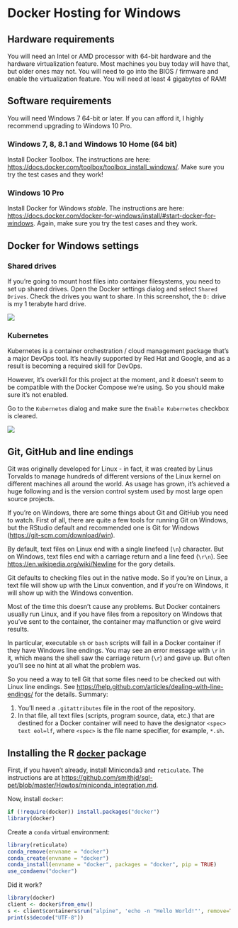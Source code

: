 # Docker Hosting for Windows

## Hardware requirements
You will need an Intel or AMD processor with 64-bit hardware and the hardware virtualization feature. Most machines you buy today will have that, but older ones may not. You will need to go into the BIOS / firmware and enable the virtualization feature. You will need at least 4 gigabytes of RAM!

## Software requirements
You will need Windows 7 64-bit or later. If you can afford it, I highly recommend upgrading to Windows 10 Pro.

### Windows 7, 8, 8.1 and Windows 10 Home (64 bit)
Install Docker Toolbox. The instructions are here: <https://docs.docker.com/toolbox/toolbox_install_windows/>. Make sure you try the test cases and they work!

### Windows 10 Pro
Install Docker for Windows *stable*. The instructions are here: <https://docs.docker.com/docker-for-windows/install/#start-docker-for-windows>. Again, make sure you try the test cases and they work.

## Docker for Windows settings

### Shared drives
If you're going to mount host files into container filesystems, you need to set up shared drives. Open the Docker settings dialog and select `Shared Drives`. Check the drives you want to share. In this screenshot, the `D:` drive is my 1 terabyte hard drive.

![](screenshots/2018-08-26 15_16_51-Shared_Drives.png)

### Kubernetes
Kubernetes is a container orchestration / cloud management package that's a major DevOps tool. It's heavily supported by Red Hat and Google, and as a result is becoming a required skill for DevOps.

However, it's overkill for this project at the moment, and it doesn't seem to be compatible with the Docker Compose we're using. So you should make sure it's not enabled.

Go to the `Kubernetes` dialog and make sure the `Enable Kubernetes` checkbox is cleared.

![](screenshots/2018-08-26 15_26_22-Kubernetes.png)

## Git, GitHub and line endings
Git was originally developed for Linux - in fact, it was created by Linus Torvalds to manage hundreds of different versions of the Linux kernel on different machines all around the world. As usage has grown, it's achieved a huge following and is the version control system used by most large open source projects.

If you're on Windows, there are some things about Git and GitHub you need to watch. First of all, there are quite a few tools for running Git on Windows, but the RStudio default and recommended one is Git for Windows (<https://git-scm.com/download/win>).

By default, text files on Linux end with a single linefeed (`\n`) character. But on Windows, text files end with a carriage return and a line feed (`\r\n`). See <https://en.wikipedia.org/wiki/Newline> for the gory details.

Git defaults to checking files out in the native mode. So if you're on Linux, a text file will show up with the Linux convention, and if you're on Windows, it will show up with the Windows convention.

Most of the time this doesn't cause any problems. But Docker containers usually run Linux, and if you have files from a repository on Windows that you've sent to the container, the container may malfunction or give weird results.

In particular, executable `sh` or `bash` scripts will fail in a Docker container if they have Windows line endings. You may see an error message with `\r` in it, which means the shell saw the carriage return (`\r`) and gave up. But often you'll see no hint at all what the problem was.

So you need a way to tell Git that some files need to be checked out with Linux line endings. See <https://help.github.com/articles/dealing-with-line-endings/> for the details. Summary:

1. You'll need a `.gitattributes` file in the root of the repository.
2. In that file, all text files (scripts, program source, data, etc.) that are destined for a Docker container will need to have the designator `<spec> text eol=lf`, where `<spec>` is the file name specifier, for example, `*.sh`.

## Installing the R [`docker`](https://bhaskarvk.github.io/docker/) package
First, if you haven't already, install Miniconda3 and `reticulate`. The instructions are at <https://github.com/smithjd/sql-pet/blob/master/Howtos/miniconda_integration.md>.

Now, install `docker`:
```r
if (!require(docker)) install.packages("docker")
library(docker)
```

Create a `conda` virtual environment:
```r
library(reticulate)
conda_remove(envname = "docker")
conda_create(envname = "docker")
conda_install(envname = "docker", packages = "docker", pip = TRUE)
use_condaenv("docker")
```

Did it work?
```r
library(docker)
client <- docker$from_env()
s <- client$containers$run("alpine", 'echo -n "Hello World!"', remove=TRUE)
print(s$decode("UTF-8"))
```
